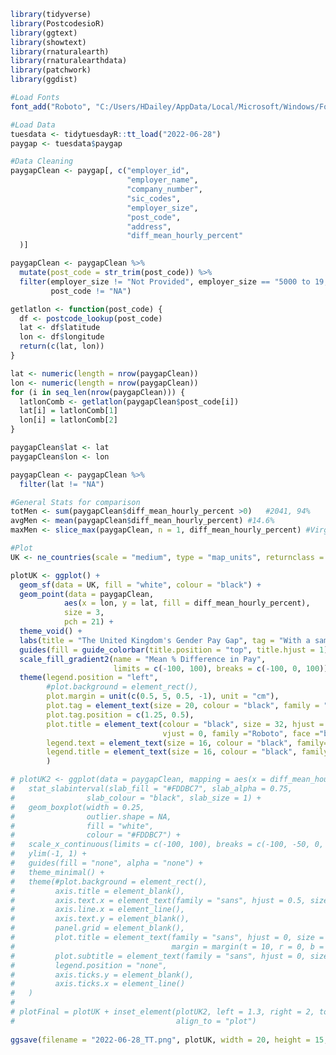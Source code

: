 ```r
library(tidyverse)
library(PostcodesioR)
library(ggtext)
library(showtext)
library(rnaturalearth)
library(rnaturalearthdata)
library(patchwork)
library(ggdist)
```

```r
#Load Fonts
font_add("Roboto", "C:/Users/HDailey/AppData/Local/Microsoft/Windows/Fonts/Roboto-Regular.ttf", "C:/Users/HDailey/AppData/Local/Microsoft/Windows/Fonts/Roboto-Bold.ttf")

#Load Data
tuesdata <- tidytuesdayR::tt_load("2022-06-28")
paygap <- tuesdata$paygap
```

```r
#Data Cleaning
paygapClean <- paygap[, c("employer_id",
                          "employer_name",
                          "company_number",
                          "sic_codes",
                          "employer_size",
                          "post_code",
                          "address",
                          "diff_mean_hourly_percent"
  )]

paygapClean <- paygapClean %>%
  mutate(post_code = str_trim(post_code)) %>%
  filter(employer_size != "Not Provided", employer_size == "5000 to 19,999",
         post_code != "NA")

getlatlon <- function(post_code) {
  df <- postcode_lookup(post_code)
  lat <- df$latitude
  lon <- df$longitude
  return(c(lat, lon))
}

lat <- numeric(length = nrow(paygapClean))
lon <- numeric(length = nrow(paygapClean))
for (i in seq_len(nrow(paygapClean))) {
  latlonComb <- getlatlon(paygapClean$post_code[i])
  lat[i] = latlonComb[1]
  lon[i] = latlonComb[2]
}

paygapClean$lat <- lat
paygapClean$lon <- lon

paygapClean <- paygapClean %>%
  filter(lat != "NA")

#General Stats for comparison
totMen <- sum(paygapClean$diff_mean_hourly_percent >0)   #2041, 94%
avgMen <- mean(paygapClean$diff_mean_hourly_percent) #14.6%
maxMen <- slice_max(paygapClean, n = 1, diff_mean_hourly_percent) #Virgin Atlantic, 66.4%

#Plot
UK <- ne_countries(scale = "medium", type = "map_units", returnclass = "sf", country = "United Kingdom")

plotUK <- ggplot() +
  geom_sf(data = UK, fill = "white", colour = "black") + 
  geom_point(data = paygapClean,
            aes(x = lon, y = lat, fill = diff_mean_hourly_percent),
            size = 3,
            pch = 21) +
  theme_void() +
  labs(title = "The United Kingdom's Gender Pay Gap", tag = "With a sample of 2,171 companies having more than \n 5,000 but less than 20,000 employees, approximately \n 94% paid men a greater salary than women. On average,\n  these companies paid men 15% more than women. \n Virgin Atlantic has the greatest pay discrepancy \n with paying men 66% more than women. \n\n Data: gender-pay-gap.service.gov.uk") +
  guides(fill = guide_colorbar(title.position = "top", title.hjust = 1)) +
  scale_fill_gradient2(name = "Mean % Difference in Pay",
                       limits = c(-100, 100), breaks = c(-100, 0, 100)) +
  theme(legend.position = "left",
        #plot.background = element_rect(),
        plot.margin = unit(c(0.5, 5, 0.5, -1), unit = "cm"),
        plot.tag = element_text(size = 20, colour = "black", family = "Roboto"),
        plot.tag.position = c(1.25, 0.5),
        plot.title = element_text(colour = "black", size = 32, hjust = 0, 
                                  vjust = 0, family ="Roboto", face ="bold"),
        legend.text = element_text(size = 16, colour = "black", family="Roboto", face="bold"),
        legend.title = element_text(size = 16, colour = "black", family="Roboto", face="bold"),
        )

# plotUK2 <- ggplot(data = paygapClean, mapping = aes(x = diff_mean_hourly_percent)) +
#   stat_slabinterval(slab_fill = "#FDDBC7", slab_alpha = 0.75,
#                slab_colour = "black", slab_size = 1) +
#   geom_boxplot(width = 0.25,
#                outlier.shape = NA,
#                fill = "white",
#                colour = "#FDDBC7") +
#   scale_x_continuous(limits = c(-100, 100), breaks = c(-100, -50, 0, 50, 100)) +
#   ylim(-1, 1) +
#   guides(fill = "none", alpha = "none") +
#   theme_minimal() +
#   theme(#plot.background = element_rect(),
#         axis.title = element_blank(),
#         axis.text.x = element_text(family = "sans", hjust = 0.5, size = 8, color = "black"),
#         axis.line.x = element_line(),
#         axis.text.y = element_blank(), 
#         panel.grid = element_blank(),
#         plot.title = element_text(family = "sans", hjust = 0, size = 22, color = "black",
#                                   margin = margin(t = 10, r = 0, b = 10, l = 0)),
#         plot.subtitle = element_text(family = "sans", hjust = 0, size = 12, color = "black"),
#         legend.position = "none",
#         axis.ticks.y = element_blank(),
#         axis.ticks.x = element_line()
#   )
# 
# plotFinal = plotUK + inset_element(plotUK2, left = 1.3, right = 2, top = 0.4, bottom = 0.1,
#                                    align_to = "plot")
  
ggsave(filename = "2022-06-28_TT.png", plotUK, width = 20, height = 15, unit = "in", bg = "white")


```


